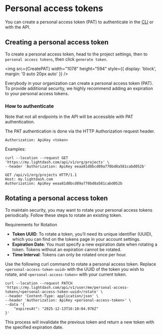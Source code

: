 
# Personal access tokens

You can create a personal access token (PAT) to authenticate in the [CLI](../get-started/setup-lightdash/get-project-lightdash-ready.mdx) or
with the API.

## Creating a personal access token

To create a personal access token, head to the project settings, then to `personal access tokens`, then click `generate token`.

<img
  src={CreatePAT}
  width="1078"
  height="594"
  style={{ display: 'block', margin: '0 auto 20px auto' }}
/>

Everybody in your organization can create a personal access token (PAT). To provide additional security, we highly recommend adding an expiration to your personal access tokens.

### How to authenticate

Note that not all endpoints in the API will be accessible with PAT authentication.

The PAT authentication is done via the HTTP Authorization request header.

```
Authorization: ApiKey <token>
```

Examples:

```
curl --location --request GET 'https://my.lightdash.com/api/v1/org/projects' \
--header 'Authorization: ApiKey eeaa81d8bcd89a770bd8a581cabd052b'
```

```
GET /api/v1/org/projects HTTP/1.1
Host: my.lightdash.com
Authorization: ApiKey eeaa81d8bcd89a770bd8a581cabd052b
```

## Rotating a personal access token

To maintain security, you may want to rotate your personal access tokens periodically. Follow these steps to rotate an existing token.

Requirements for Rotation

- **Token UUID**: To rotate a token, you’ll need its unique identifier (UUID), which you can find on the tokens page in your account settings.
- **Expiration Date**: You must specify a new expiration date when rotating a token. Tokens without an expiration cannot be rotated.
- **Time Interval**: Tokens can only be rotated once per hour.

Use the following curl command to rotate a personal access token. Replace `<personal-access-token-uuid>` with the UUID of the token you wish to rotate,
and `<personal-access-token>` with your current token.

```
curl --location --request PATCH 'https://my.lightdash.com/api/v1/user/me/personal-access-tokens/<personal-access-token-uuid>/rotate' \
--header 'Content-Type: application/json' \
--header 'Authorization: ApiKey <personal-access-token>' \
--data '{
    "expiresAt": "2025-12-13T16:10:04.976Z"
}'
```

This process will invalidate the previous token and return a new token with the specified expiration date.
